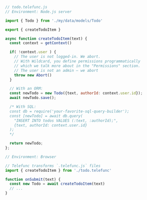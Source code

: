 ```js
// todo.telefunc.js
// Environment: Node.js server

import { Todo } from './my/data/models/Todo'

export { createTodoItem }

async function createTodoItem(text) {
  const context = getContext()

  if( !context.user ) {
    // The user is not logged-in. We abort.
    // With Wildcard, you define permissions programmatically
    // which we talk more about in the "Permissions" section.
    // The user is not an admin — we abort
    throw new Abort()
  }

  // With an ORM:
  const newTodo = new Todo({text, authorId: context.user.id});
  await newTodo.save();

  /* With SQL:
  const db = require('your-favorite-sql-query-builder');
  const [newTodo] = await db.query(
    "INSERT INTO todos VALUES (:text, :authorId);",
    {text, authorId: context.user.id}
  );
  */

  return newTodo;
};
```

```js
// Environment: Browser

// Telefunc transforms `.telefunc.js` files
import { createTodoItem } from './todo.telefunc'

function onSubmit(text) {
  const new Todo = await createTodoItem(text)
  // ...
}
```



